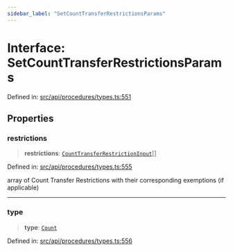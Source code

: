 ```yaml
---
sidebar_label: "SetCountTransferRestrictionsParams"
---
```


# Interface: SetCountTransferRestrictionsParams

Defined in: [src/api/procedures/types.ts:551](https://github.com/PolymeshAssociation/polymesh-sdk/blob/bee6a2fe7a8ce5db42a6982e793782182cde2153/src/api/procedures/types.ts#L551)

## Properties

### restrictions

> **restrictions**: [`CountTransferRestrictionInput`](CountTransferRestrictionInput.mdx)[]

Defined in: [src/api/procedures/types.ts:555](https://github.com/PolymeshAssociation/polymesh-sdk/blob/bee6a2fe7a8ce5db42a6982e793782182cde2153/src/api/procedures/types.ts#L555)

array of Count Transfer Restrictions with their corresponding exemptions (if applicable)

***

### type

> **type**: [`Count`](../enumerations/TransferRestrictionType.mdx#count)

Defined in: [src/api/procedures/types.ts:556](https://github.com/PolymeshAssociation/polymesh-sdk/blob/bee6a2fe7a8ce5db42a6982e793782182cde2153/src/api/procedures/types.ts#L556)

